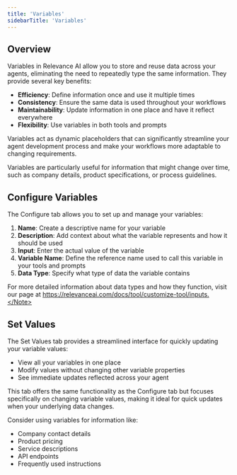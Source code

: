 ```yaml
---
title: 'Variables'
sidebarTitle: 'Variables'
---
```


## Overview

Variables in Relevance AI allow you to store and reuse data across your agents, eliminating the need to repeatedly type the same information. They provide several key benefits:

- **Efficiency**: Define information once and use it multiple times
- **Consistency**: Ensure the same data is used throughout your workflows
- **Maintainability**: Update information in one place and have it reflect everywhere
- **Flexibility**: Use variables in both tools and prompts

Variables act as dynamic placeholders that can significantly streamline your agent development process and make your workflows more adaptable to changing requirements.

<Tip>Variables are particularly useful for information that might change over time, such as company details, product specifications, or process guidelines.</Tip>

## Configure Variables

The Configure tab allows you to set up and manage your variables:

1. **Name**: Create a descriptive name for your variable
2. **Description**: Add context about what the variable represents and how it should be used
3. **Input**: Enter the actual value of the variable
4. **Variable Name**: Define the reference name used to call this variable in your tools and prompts
5. **Data Type**: Specify what type of data the variable contains

<Note>For more detailed information about data types and how they function, visit our page at https://relevanceai.com/docs/tool/customize-tool/inputs.</Note>

## Set Values

The Set Values tab provides a streamlined interface for quickly updating your variable values:

- View all your variables in one place
- Modify values without changing other variable properties
- See immediate updates reflected across your agent

This tab offers the same functionality as the Configure tab but focuses specifically on changing variable values, making it ideal for quick updates when your underlying data changes.

<Tip>
Consider using variables for information like:

- Company contact details
- Product pricing
- Service descriptions
- API endpoints
- Frequently used instructions
</Tip>